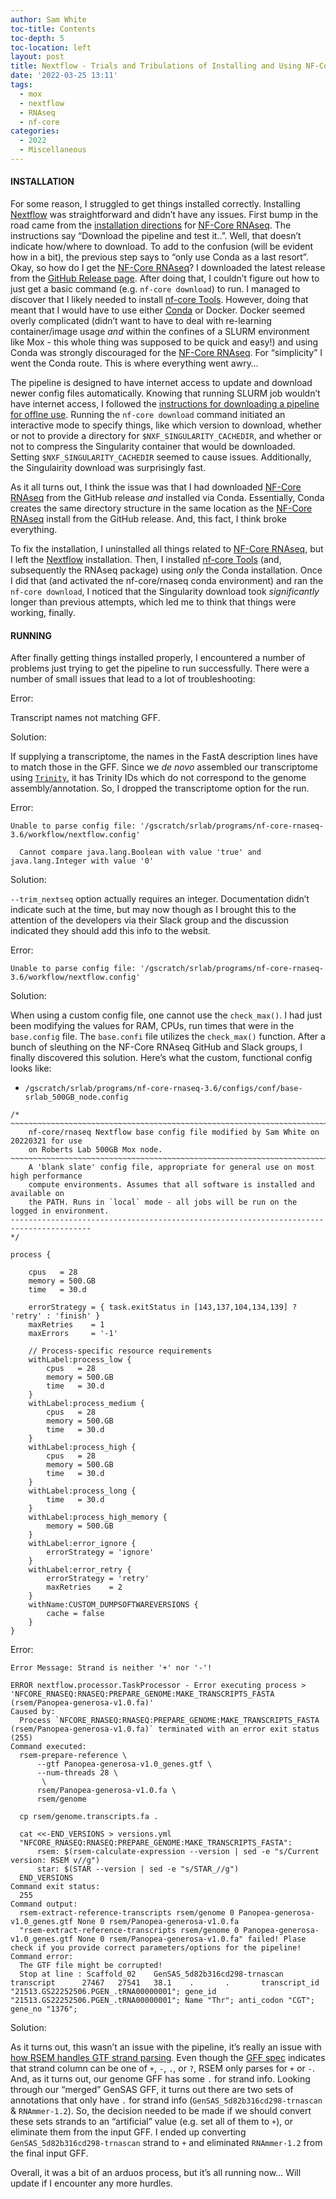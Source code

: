 ```yaml
---
author: Sam White
toc-title: Contents
toc-depth: 5
toc-location: left
layout: post
title: Nextflow - Trials and Tribulations of Installing and Using NF-Core RNAseq
date: '2022-03-25 13:11'
tags: 
  - mox
  - nextflow
  - RNAseq
  - nf-core
categories: 
  - 2022
  - Miscellaneous
---
```

#### INSTALLATION

For some reason, I struggled to get things installed correctly. Installing [Nextflow](https://www.nextflow.io/) was straightforward and didn't have any issues. First bump in the road came from the [installation directions](https://nf-co.re/rnaseq/3.6#quick-start) for [NF-Core RNAseq](https://nf-co.re/rnaseq). The instructions say "Download the pipeline and test it..". Well, that doesn't indicate how/where to download. To add to the confusion (will be evident how in a bit), the previous step says to "only use Conda as a last resort". Okay, so how do I get the [NF-Core RNAseq](https://nf-co.re/rnaseq)? I downloaded the latest release from the [GitHub Release page](https://github.com/nf-core/rnaseq/releases/tag/3.6). After doing that, I couldn't figure out how to just get a basic command (e.g. `nf-core download`) to run. I managed to discover that I likely needed to install [nf-core Tools](https://nf-co.re/tools/). However, doing that meant that I would have to use either [Conda](https://bioconda.github.io/recipes/nf-core/README.html) or Docker. Docker seemed overly complicated (didn't want to have to deal with re-learning container/image usage _and_ within the confines of a SLURM environment like Mox - this whole thing was supposed to be quick and easy!) and using Conda was strongly discouraged for the [NF-Core RNAseq](https://nf-co.re/rnaseq). For "simplicity" I went the Conda route. This is where everything went awry...

The pipeline is designed to have internet access to update and download newer config files automatically. Knowing that running SLURM job wouldn't have internet access, I followed the [instructions for downloading a pipeline for offlne use](https://nf-co.re/tools/#downloading-pipelines-for-offline-use). Running the `nf-core download` command initiated an interactive mode to specify things, like which version to download, whether or not to provide a directory for `$NXF_SINGULARITY_CACHEDIR`, and whether or not to compress the Singularity container that would be downloaded. Setting `$NXF_SINGULARITY_CACHEDIR` seemed to cause issues. Additionally, the Singulairity download was surprisingly fast.

As it all turns out, I think the issue was that I had downloaded [NF-Core RNAseq](https://nf-co.re/rnaseq) from the GitHub release _and_ installed via Conda. Essentially, Conda creates the same directory structure in the same location as the [NF-Core RNAseq](https://nf-co.re/rnaseq) install from the GitHub release. And, this fact, I think broke everything. 

To fix the installation, I uninstalled all things related to [NF-Core RNAseq](https://nf-co.re/rnaseq), but I left the [Nextflow](https://www.nextflow.io/) installation. Then, I installed [nf-core Tools](https://nf-co.re/tools/) (and, subsequently the RNAseq package) using _only_ the Conda installation. Once I did that (and activated the nf-core/rnaseq conda environment) and ran the `nf-core download`, I noticed that the Singularity download took _significantly_ longer than previous attempts, which led me to think that things were working, finally.

#### RUNNING

After finally getting things installed properly, I encountered a number of problems just trying to get the pipeline to run successfully. There were a number of small issues that lead to a lot of troubleshooting:

Error:

Transcript names not matching GFF.

Solution:

If supplying a transcriptome, the names in the FastA description lines have to match those in the GFF. Since we _de novo_ assembled our transcriptome using [`Trinity`](https://github.com/trinityrnaseq/trinityrnaseq/wiki), it has Trinity IDs which do not correspond to the genome assembly/annotation. So, I dropped the transcriptome option for the run.

Error:

```
Unable to parse config file: '/gscratch/srlab/programs/nf-core-rnaseq-3.6/workflow/nextflow.config'

  Cannot compare java.lang.Boolean with value 'true' and java.lang.Integer with value '0'
```

Solution:

```--trim_nextseq``` option actually requires an integer. Documentation didn't indicate such at the time, but may now though as I brought this to the attention of the developers via their Slack group and the discussion indicated they should add this info to the websit.

Error:

```
Unable to parse config file: '/gscratch/srlab/programs/nf-core-rnaseq-3.6/workflow/nextflow.config'
```

Solution:

When using a custom config file, one cannot use the `check_max()`. I had just been modifying the values for RAM, CPUs, run times that were in the `base.config` file. The `base.confi` file utilizes the `check_max()` function. After a bunch of sleuthing on the NF-Core RNAseq GitHub and Slack groups, I finally discovered this solution. Here's what the custom, functional config looks like:

- `/gscratch/srlab/programs/nf-core-rnaseq-3.6/configs/conf/base-srlab_500GB_node.config`

```
/*
~~~~~~~~~~~~~~~~~~~~~~~~~~~~~~~~~~~~~~~~~~~~~~~~~~~~~~~~~~~~~~~~~~~~~~~~~~~~~~~~~~~~~~~
    nf-core/rnaseq Nextflow base config file modified by Sam White on 20220321 for use
    on Roberts Lab 500GB Mox node.
~~~~~~~~~~~~~~~~~~~~~~~~~~~~~~~~~~~~~~~~~~~~~~~~~~~~~~~~~~~~~~~~~~~~~~~~~~~~~~~~~~~~~~~
    A 'blank slate' config file, appropriate for general use on most high performance
    compute environments. Assumes that all software is installed and available on
    the PATH. Runs in `local` mode - all jobs will be run on the logged in environment.
----------------------------------------------------------------------------------------
*/

process {

    cpus   = 28
    memory = 500.GB
    time   = 30.d

    errorStrategy = { task.exitStatus in [143,137,104,134,139] ? 'retry' : 'finish' }
    maxRetries    = 1
    maxErrors     = '-1'

    // Process-specific resource requirements
    withLabel:process_low {
        cpus   = 28
        memory = 500.GB
        time   = 30.d
    }
    withLabel:process_medium {
        cpus   = 28
        memory = 500.GB
        time   = 30.d
    }
    withLabel:process_high {
        cpus   = 28
        memory = 500.GB
        time   = 30.d
    }
    withLabel:process_long {
        time   = 30.d
    }
    withLabel:process_high_memory {
        memory = 500.GB
    }
    withLabel:error_ignore {
        errorStrategy = 'ignore'
    }
    withLabel:error_retry {
        errorStrategy = 'retry'
        maxRetries    = 2
    }
    withName:CUSTOM_DUMPSOFTWAREVERSIONS {
        cache = false
    }
}
```

Error:

`Error Message: Strand is neither '+' nor '-'!`

```
ERROR nextflow.processor.TaskProcessor - Error executing process > 'NFCORE_RNASEQ:RNASEQ:PREPARE_GENOME:MAKE_TRANSCRIPTS_FASTA (rsem/Panopea-generosa-v1.0.fa)'
Caused by:
  Process `NFCORE_RNASEQ:RNASEQ:PREPARE_GENOME:MAKE_TRANSCRIPTS_FASTA (rsem/Panopea-generosa-v1.0.fa)` terminated with an error exit status (255)
Command executed:
  rsem-prepare-reference \
      --gtf Panopea-generosa-v1.0_genes.gtf \
      --num-threads 28 \
       \
      rsem/Panopea-generosa-v1.0.fa \
      rsem/genome
  
  cp rsem/genome.transcripts.fa .
  
  cat <<-END_VERSIONS > versions.yml
  "NFCORE_RNASEQ:RNASEQ:PREPARE_GENOME:MAKE_TRANSCRIPTS_FASTA":
      rsem: $(rsem-calculate-expression --version | sed -e "s/Current version: RSEM v//g")
      star: $(STAR --version | sed -e "s/STAR_//g")
  END_VERSIONS
Command exit status:
  255
Command output:
  rsem-extract-reference-transcripts rsem/genome 0 Panopea-generosa-v1.0_genes.gtf None 0 rsem/Panopea-generosa-v1.0.fa
  "rsem-extract-reference-transcripts rsem/genome 0 Panopea-generosa-v1.0_genes.gtf None 0 rsem/Panopea-generosa-v1.0.fa" failed! Plase check if you provide correct parameters/options for the pipeline!
Command error:
  The GTF file might be corrupted!
  Stop at line : Scaffold_02    GenSAS_5d82b316cd298-trnascan   transcript      27467   27541   38.1    .       .       transcript_id "21513.GS22252506.PGEN_.tRNA00000001"; gene_id "21513.GS22252506.PGEN_.tRNA00000001"; Name "Thr"; anti_codon "CGT"; gene_no "1376";
```

Solution:

As it turns out, this wasn't an issue with the pipeline, it's really an issue with [how RSEM handles GTF strand parsing](https://github.com/deweylab/RSEM/blob/e4dda70e90fb5eb9b831306f1c381f8bbf71ef0e/GTFItem.h#L64). Even though the [GFF spec](https://github.com/The-Sequence-Ontology/Specifications/blob/master/gff3.md) indicates that strand column can be one of `+`, `-`, `.`, or `?`, RSEM only parses for `+` or `-`. And, as it turns out, our genome GFF has some `.` for strand info. Looking through our "merged" GenSAS GFF, it turns out there are two sets of annotations that only have `.` for strand info (`GenSAS_5d82b316cd298-trnascan` & `RNAmmer-1.2`). So, the decision needed to be made if we should convert these sets strands to an "artificial" value (e.g. set all of them to `+`), or eliminate them from the input GFF. I ended up converting `GenSAS_5d82b316cd298-trnascan` strand to `+` and eliminated `RNAmmer-1.2` from the final input GFF.

Overall, it was a bit of an arduos process, but it's all running now... Will update if I encounter any more hurdles.